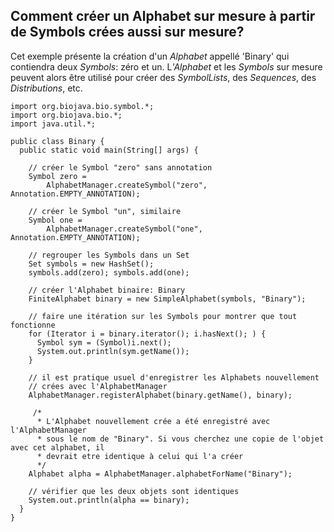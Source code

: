 == Comment cr&eacute;er un Alphabet sur mesure &agrave; partir de Symbols cr&eacute;es aussi sur mesure? ==

Cet exemple présente la création d'un ''Alphabet'' appell&eacute; 'Binary' qui contiendra deux ''Symbols'': zéro et un. L'''Alphabet'' et les ''Symbols'' sur mesure peuvent alors être utilisé pour créer des ''SymbolLists'', des ''Sequences'', des ''Distributions'', etc.

<pre>
import org.biojava.bio.symbol.*;
import org.biojava.bio.*;
import java.util.*;

public class Binary {
  public static void main(String[] args) {

    // créer le Symbol "zero" sans annotation
    Symbol zero =
        AlphabetManager.createSymbol("zero", Annotation.EMPTY_ANNOTATION);

    // créer le Symbol "un", similaire
    Symbol one =
        AlphabetManager.createSymbol("one", Annotation.EMPTY_ANNOTATION);

    // regrouper les Symbols dans un Set
    Set symbols = new HashSet();
    symbols.add(zero); symbols.add(one);

    // créer l'Alphabet binaire: Binary
    FiniteAlphabet binary = new SimpleAlphabet(symbols, "Binary");

    // faire une itération sur les Symbols pour montrer que tout fonctionne
    for (Iterator i = binary.iterator(); i.hasNext(); ) {
      Symbol sym = (Symbol)i.next();
      System.out.println(sym.getName());
    }

    // il est pratique usuel d'enregistrer les Alphabets nouvellement
    // crées avec l'AlphabetManager
    AlphabetManager.registerAlphabet(binary.getName(), binary);

     /*
      * L'Alphabet nouvellement crée a été enregistré avec l'AlphabetManager
      * sous le nom de "Binary". Si vous cherchez une copie de l'objet avec cet alphabet, il 
      * devrait etre identique à celui qui l'a créer
      */
    Alphabet alpha = AlphabetManager.alphabetForName("Binary");

    // vérifier que les deux objets sont identiques
    System.out.println(alpha == binary);
  }
}
</pre>